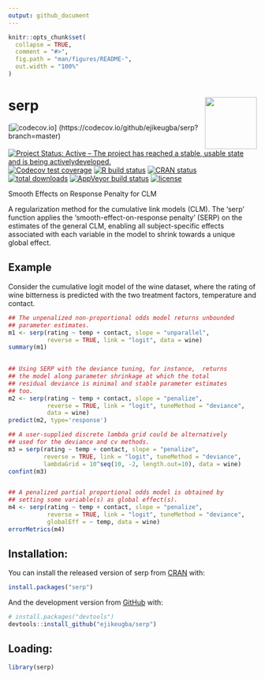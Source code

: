 ```yaml
---
output: github_document
---
```


<!-- README.md is generated from README.Rmd. Please edit that file -->

```r
knitr::opts_chunk$set(
  collapse = TRUE,
  comment = "#>",
  fig.path = "man/figures/README-",
  out.width = "100%"
)
```


# serp <img src='man/figures/hex_logo.png' align="right" height="105" />

<!-- badges: start -->
[![codecov.io](https://codecov.io/github/ejikeugba/serp/coverage.svg?branch=master)]
(https://codecov.io/github/ejikeugba/serp?branch=master)
[![Project Status: Active – The project has reached a stable, usable state and is being activelydeveloped.](https://www.repostatus.org/badges/latest/active.svg)](https://www.repostatus.org/#active)
[![Codecov test coverage](https://codecov.io/gh/ejikeugba/serp/branch/master/graph/badge.svg)](https://codecov.io/gh/ejikeugba/serp?branch=master)
[![R build status](https://github.com/ejikeugba/serp/workflows/R-CMD-check/badge.svg)](https://github.com/ejikeugba/serp/actions)
[![CRAN status](https://www.r-pkg.org/badges/version/serp )](https://CRAN.R-project.org/package=serp)
[![total downloads](http://cranlogs.r-pkg.org/badges/grand-total/serp)](http://cranlogs.r-pkg.org/badges/grand-total/serp)
[![AppVeyor build status](https://ci.appveyor.com/api/projects/status/github/ejikeugba/serp?branch=master&svg=true)](https://ci.appveyor.com/project/ejikeugba/serp)
[![license](https://img.shields.io/badge/license-GPL--2-blue.svg)](https://www.gnu.org/licenses/gpl-2.0.en.html)
<!-- [![downloads](https://cranlogs.r-pkg.org/badges/serp)](https://CRAN.R-project.org/package=serp) -->
<!-- badges: end -->

Smooth Effects on Response Penalty for CLM

A regularization method for the cumulative link models (CLM). The 'serp' function applies the 'smooth-effect-on-response penalty' (SERP) on the estimates of the general CLM, enabling all subject-specific effects associated with each variable in the model to shrink towards a unique global effect.

## Example
Consider the cumulative logit model of the wine dataset, where the rating of wine bitterness is predicted with the two treatment factors, temperature and contact. 

```R
## The unpenalized non-proportional odds model returns unbounded
## parameter estimates.
m1 <- serp(rating ~ temp + contact, slope = "unparallel",
           reverse = TRUE, link = "logit", data = wine)
summary(m1)
 

## Using SERP with the deviance tuning, for instance,  returns 
## the model along parameter shrinkage at which the total 
## residual deviance is minimal and stable parameter estimates 
## too.
m2 <- serp(rating ~ temp + contact, slope = "penalize",
           reverse = TRUE, link = "logit", tuneMethod = "deviance",
           data = wine)
predict(m2, type='response')

## A user-supplied discrete lambda grid could be alternatively
## used for the deviance and cv methods.
m3 = serp(rating ~ temp + contact, slope = "penalize",
          reverse = TRUE, link = "logit", tuneMethod = "deviance",
          lambdaGrid = 10^seq(10, -2, length.out=10), data = wine)
confint(m3)


## A penalized partial proportional odds model is obtained by
## setting some variable(s) as global effect(s).
m4 <- serp(rating ~ temp + contact, slope = "penalize",
           reverse = TRUE, link = "logit", tuneMethod = "deviance",
           globalEff = ~ temp, data = wine)
errorMetrics(m4)
```

## Installation:
You can install the released version of serp  from [CRAN](https://cran.r-project.org/package=serp) with:

``` r
install.packages("serp")
```

And the development version from [GitHub](https://github.com/ejikeugba/serp) with:

``` r
# install.packages("devtools")
devtools::install_github("ejikeugba/serp")
```


## Loading:
```r
library(serp)
```

